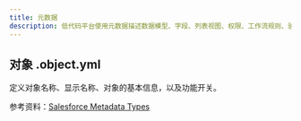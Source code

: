 ```yaml
---
title: 元数据
description: 低代码平台使用元数据描述数据模型、字段、列表视图、权限、工作流规则、验证规则、设置项等要素。元数据可以使用可视化工具修改，最终输出为配置文件。低代码解释引擎负责加载、合并元数据。
---
```


## 对象 .object.yml

定义对象名称、显示名称、对象的基本信息，以及功能开关。


参考资料：[Salesforce Metadata Types](https://developer.salesforce.com/docs/atlas.en-us.api_meta.meta/api_meta/meta_types_list.htm)
